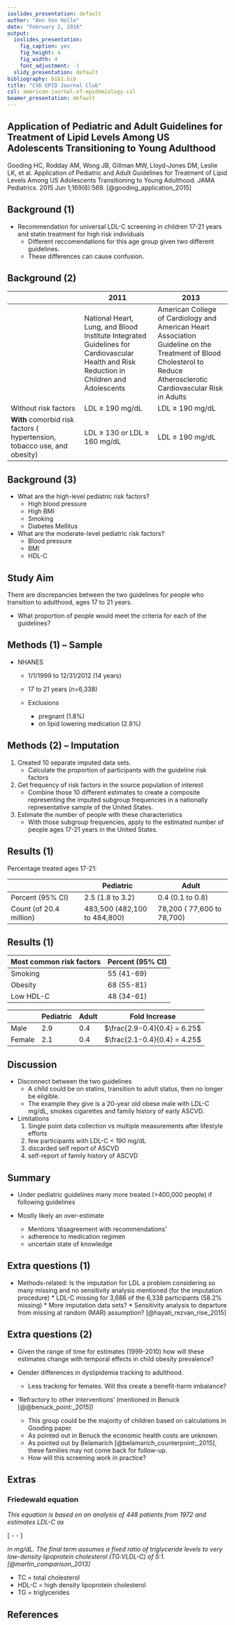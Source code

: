 ```yaml
---
ioslides_presentation: default
author: "Ann Von Holle"
date: "February 2, 2016"
output:
  ioslides_presentation:
    fig_caption: yes
    fig_height: 4
    fig_width: 4
    font_adjustment: -1
  slidy_presentation: default
bibliography: bib1.bib
title: "CVD EPID Journal Club"
csl: american-journal-of-epidemiology.csl
beamer_presentation: default
---
```



## Application of Pediatric and Adult Guidelines for Treatment of Lipid Levels Among US Adolescents Transitioning to Young Adulthood


Gooding HC, Rodday AM, Wong JB, Gillman MW, Lloyd-Jones DM, Leslie LK, et al. Application of Pediatric and Adult Guidelines for Treatment of Lipid Levels Among US Adolescents Transitioning to Young Adulthood. JAMA Pediatrics. 2015 Jun 1;169(6):569. [@gooding_application_2015]

<!-- Note: find out how to put citation in footer in this format -->
<!-- Discuss reasons why I chose this paper -->

<!-- Add more general background page on use of LDL for screening/medication-->

## Background (1)

* Recommendation for universal LDL-C screening in children 17-21 years and statin treatment for high risk individuals 
    * Different reccomendations for this age group given two different guidelines.
    * These differences can cause confusion.

## Background (2)

| | 2011 | 2013 | 
| ---- | ---- | ---- |
| |National Heart, Lung, and Blood Institute Integrated Guidelines for Cardiovascular Health and Risk Reduction in Children and Adolescents |  American College of Cardiology and American Heart Association Guideline on the Treatment of Blood Cholesterol to Reduce Atherosclerotic Cardiovascular Risk in Adults |
| Without risk factors | LDL $\ge$ 190 mg/dL | LDL $\ge$ 190 mg/dL |
| **With** comorbid risk factors ( hypertension, tobacco use, and obesity) | LDL $\ge$ 130 or LDL $\ge$ 160 mg/dL | LDL $\ge$ 190 mg/dL |


## Background (3)

* What are the high-level pediatric risk factors?
    * High blood pressure
    * High BMI
    * Smoking
    * Diabetes Mellitus
  
* What are the moderate-level pediatric risk factors?
    * Blood pressure
    * BMI
    * HDL-C

## Study Aim

There are discrepancies between the two guidelines for people who transition to adulthood, ages 17 to 21 years.

* What proportion of people would meet the criteria for each of the guidelines?


## Methods (1) -- Sample

  * NHANES
      * 1/1/1999 to 12/31/2012 (14 years)
      * 17 to 21 years (n=6,338)
      
    * Exclusions
        * pregnant (1.8%)
        * on lipid lowering medication (2.8%)
        
## Methods (2) -- Imputation

  1. Created 10 separate imputed data sets.
      * Calculate the proportion of participants with the guideline risk factors 
  2. Get frequency of risk factors in the source population of interest
      * Combine those 10 different estimates to create a composite representing the imputed subgroup frequencies in a nationally representative sample of the United States.
  3. Estimate the number of people with these characteristics
      * With those subgroup frequencies, apply to the estimated number of people ages 17-21 years in the United States.

## Results (1)

Percentage treated ages 17-21:

| | Pediatric | Adult |
| -- | -- | -- |
| Percent (95% CI) | 2.5 (1.8 to 3.2) | 0.4 (0.1 to 0.8) | 
| Count (of 20.4 million) | 483,500 (482,100 to 484,800)  | 78,200 ( 77,600 to 78,700) |

## Results (1)

| Most common risk factors | Percent (95% CI)|
| -- | -- |
| Smoking | 55 (41-69) |
| Obesity | 68 (55-81) | 
| Low HDL-C | 48 (34-61) |


| | Pediatric | Adult | Fold Increase |
| -- | -- | -- | -- |
| Male | 2.9 | 0.4 | $\frac{2.9-0.4}{0.4} = 6.25$ |
| Female | 2.1 | 0.4 | $\frac{2.1-0.4}{0.4} = 4.25$ |


<!-- Note: they interpreted fold change incorrectly.-->

## Discussion

* Disconnect between the two guidelines
    * A child could be on statins, transition to adult status, then no longer be eligible.
    * The example they give is a 20-year old obese male with LDL-C mg/dL, smokes cigarettes and family history of early ASCVD.


* Limitations
    1) Single point data collection vs multiple measurements after lifestyle efforts
    2) few participants with LDL-C < 190 mg/dL
    3) discarded self report of ASCVD
    4) self-report of family history of ASCVD
    

## Summary 

* Under pediatric guidelines many more treated (>400,000 people) if following guidelines

* Mostly likely an over-estimate
    * Mentions 'disagreement with recommendations'
    * adherence to medication regimen
    * uncertain state of knowledge


## Extra questions (1)

* Methods-related: Is the imputation for LDL a problem considering so many missing and no sensitivity analysis mentioned (for the imputation procedure)
      * LDL-C missing for 3,686 of the 6,338 participants (58.2% missing)
      * More imputation data sets?
      * Sensitivity analysis to departure from missing at random (MAR) assumption? [@hayati_rezvan_rise_2015]

## Extra questions (2)

* Given the range of time for estimates (1999-2010) how will these estimates change with temporal effects in child obesity prevalence?

* Gender differences in dyslipidemia tracking to adulthood.
    * Less tracking for females. Will this create a benefit-harm imbalance?
    
* 'Refractory to other interventions' (mentioned in Benuck [@@benuck_point:_2015])
    * This group could be the majority of children based on calculations in Gooding paper.
    * As pointed out in Benuck the economic health costs are unknown.
    * As pointed out by Belamarich [@belamarich_counterpoint:_2015], these families may not come back for follow-up.
    * How will this screening work in practice?

<!-- Add in more points from two point/counterpoint papers.-->


<!-- TO DO: look up the ways to conduct sensitivity analyses for imputation. and what effects could there be? -->


## Extras

### Friedewald equation

*This equation is based on an analysis of 448 patients from 1972 and estimates LDL-C as*

\[
  \textrm{TC} - \textrm{HDL-C} - \frac{\textrm{TG}}{5}
\]

*in mg/dL. The final term assumes a fixed ratio of triglyceride levels to very low-density lipoprotein cholesterol (TG:VLDL-C) of 5:1. [@martin_comparison_2013]*

* TC = total cholesterol
* HDL-C = high density lipoprotein cholesterol 
* TG = triglycerides


## References{.smaller}
